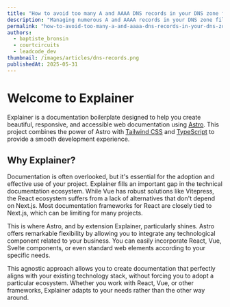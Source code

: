 ```yaml
---
title: "How to avoid too many A and AAAA DNS records in your DNS zone file ?"
description: "Managing numerous A and AAAA records in your DNS zone file can become cumbersome, especially when updating public IP addresses. This article explores using CNAME records as a more efficient alternative to simplify DNS management."
permalink: "how-to-avoid-too-many-a-and-aaaa-dns-records-in-your-dns-zone-file"
authors:
  - baptiste_bronsin
  - courtcircuits
  - leadcode_dev
thumbnail: /images/articles/dns-records.png
publishedAt: 2025-05-31
---
```


# Welcome to Explainer

Explainer is a documentation boilerplate designed to help you create beautiful, responsive, and accessible web documentation using [Astro](https://astro.build). This project combines the power of Astro with [Tailwind CSS](https://tailwindcss.com) and [TypeScript](https://www.typescriptlang.org) to provide a smooth development experience.

## Why Explainer?

Documentation is often overlooked, but it's essential for the adoption and effective use of your project.
Explainer fills an important gap in the technical documentation ecosystem. While Vue has robust solutions like Vitepress, the React ecosystem suffers from a lack of alternatives that don't depend on Next.js. Most documentation frameworks for React are closely tied to Next.js, which can be limiting for many projects.

This is where Astro, and by extension Explainer, particularly shines. Astro offers remarkable flexibility by allowing you to integrate any technological component related to your business. You can easily incorporate React, Vue, Svelte components, or even standard web elements according to your specific needs.

This agnostic approach allows you to create documentation that perfectly aligns with your existing technology stack, without forcing you to adopt a particular ecosystem. Whether you work with React, Vue, or other frameworks, Explainer adapts to your needs rather than the other way around.
